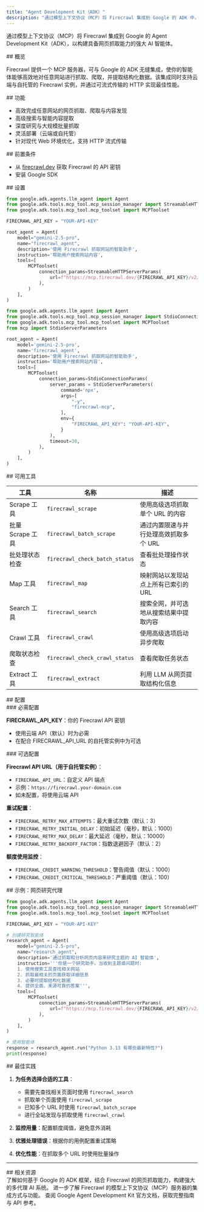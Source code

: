```yaml
---
title: "Agent Development Kit（ADK）"
description: "通过模型上下文协议（MCP）将 Firecrawl 集成到 Google 的 ADK 中，打造高级智能体工作流"
---
```


通过模型上下文协议（MCP）将 Firecrawl 集成到 Google 的 Agent Development Kit（ADK），以构建具备网页抓取能力的强大 AI 智能体。

<div id="overview">
  ## 概览
</div>

Firecrawl 提供一个 MCP 服务器，可与 Google 的 ADK 无缝集成，使你的智能体能够高效地对任意网站进行抓取、爬取，并提取结构化数据。该集成同时支持云端与自托管的 Firecrawl 实例，并通过可流式传输的 HTTP 实现最佳性能。

<div id="features">
  ## 功能
</div>

- 高效完成任意网站的网页抓取、爬取与内容发现
- 高级搜索与智能内容提取
- 深度研究与大规模批量抓取
- 灵活部署（云端或自托管）
- 针对现代 Web 环境优化，支持 HTTP 流式传输

<div id="prerequisites">
  ## 前置条件
</div>

- 从 [firecrawl.dev](https://firecrawl.dev) 获取 Firecrawl 的 API 密钥
- 安装 Google SDK

<div id="setup">
  ## 设置
</div>

<CodeGroup>

```python 远程 MCP 服务器
from google.adk.agents.llm_agent import Agent
from google.adk.tools.mcp_tool.mcp_session_manager import StreamableHTTPServerParams
from google.adk.tools.mcp_tool.mcp_toolset import MCPToolset

FIRECRAWL_API_KEY = "YOUR-API-KEY"

root_agent = Agent(
    model="gemini-2.5-pro",
    name="firecrawl_agent",
    description='使用 Firecrawl 抓取网站的智能助手',
    instruction='帮助用户搜索网站内容',
    tools=[
        MCPToolset(
            connection_params=StreamableHTTPServerParams(
                url=f"https://mcp.firecrawl.dev/{FIRECRAWL_API_KEY}/v2/mcp",
            ),
        )
    ],
)
```

```python 本地 MCP 服务器
from google.adk.agents.llm_agent import Agent
from google.adk.tools.mcp_tool.mcp_session_manager import StdioConnectionParams
from google.adk.tools.mcp_tool.mcp_toolset import MCPToolset
from mcp import StdioServerParameters

root_agent = Agent(
    model='gemini-2.5-pro',
    name='firecrawl_agent',
    description='使用 Firecrawl 抓取网站的智能助手',
    instruction='帮助用户搜索网站内容',
    tools=[
        MCPToolset(
            connection_params=StdioConnectionParams(
                server_params = StdioServerParameters(
                    command='npx',
                    args=[
                        "-y",
                        "firecrawl-mcp",
                    ],
                    env={
                        "FIRECRAWL_API_KEY": "YOUR-API-KEY",
                    }
                ),
                timeout=30,
            ),
        )
    ],
)
```

</CodeGroup>

<div id="available-tools">
  ## 可用工具
</div>

| 工具 | 名称 | 描述 |
|------|------|-------------|
| Scrape 工具 | `firecrawl_scrape` | 使用高级选项抓取单个 URL 的内容 |
| 批量 Scrape 工具 | `firecrawl_batch_scrape` | 通过内置限速与并行处理高效抓取多个 URL |
| 批处理状态检查 | `firecrawl_check_batch_status` | 查看批处理操作状态 |
| Map 工具 | `firecrawl_map` | 映射网站以发现站点上所有已索引的 URL |
| Search 工具 | `firecrawl_search` | 搜索全网，并可选地从搜索结果中提取内容 |
| Crawl 工具 | `firecrawl_crawl` | 使用高级选项启动异步爬取 |
| 爬取状态检查 | `firecrawl_check_crawl_status` | 查看爬取任务状态 |
| Extract 工具 | `firecrawl_extract` | 利用 LLM 从网页提取结构化信息 |

<div id="configuration">
  ## 配置
</div>

<div id="required-configuration">
  ### 必需配置
</div>

**FIRECRAWL_API_KEY**：你的 Firecrawl API 密钥

- 使用云端 API（默认）时为必需
- 在配合 FIRECRAWL_API_URL 的自托管实例中为可选

<div id="optional-configuration">
  ### 可选配置
</div>

**Firecrawl API URL（用于自托管实例）**：

- `FIRECRAWL_API_URL`：自定义 API 端点
- 示例：`https://firecrawl.your-domain.com`
- 如未配置，将使用云端 API

**重试配置**：

- `FIRECRAWL_RETRY_MAX_ATTEMPTS`：最大重试次数（默认：3）
- `FIRECRAWL_RETRY_INITIAL_DELAY`：初始延迟（毫秒，默认：1000）
- `FIRECRAWL_RETRY_MAX_DELAY`：最大延迟（毫秒，默认：10000）
- `FIRECRAWL_RETRY_BACKOFF_FACTOR`：指数退避因子（默认：2）

**额度使用监控**：

- `FIRECRAWL_CREDIT_WARNING_THRESHOLD`：警告阈值（默认：1000）
- `FIRECRAWL_CREDIT_CRITICAL_THRESHOLD`：严重阈值（默认：100）

<div id="example-web-research-agent">
  ## 示例：网页研究代理
</div>

```python
from google.adk.agents.llm_agent import Agent
from google.adk.tools.mcp_tool.mcp_session_manager import StreamableHTTPServerParams
from google.adk.tools.mcp_tool.mcp_toolset import MCPToolset

FIRECRAWL_API_KEY = "YOUR-API-KEY"

# 创建研究智能体
research_agent = Agent(
    model="gemini-2.5-pro",
    name="research_agent",
    description='通过抓取和分析网页内容来研究主题的 AI 智能体',
    instruction='''你是一个研究助手。当收到主题或问题时:
    1. 使用搜索工具查找相关网站
    2. 抓取最相关的页面获取详细信息
    3. 必要时提取结构化数据
    4. 提供全面、来源可靠的答案''',
    tools=[
        MCPToolset(
            connection_params=StreamableHTTPServerParams(
                url=f"https://mcp.firecrawl.dev/{FIRECRAWL_API_KEY}/v2/mcp",
            ),
        )
    ],
)

# 使用智能体
response = research_agent.run("Python 3.13 有哪些最新特性?")
print(response)
```


<div id="best-practices">
  ## 最佳实践
</div>

1. **为任务选择合适的工具**：
   - 需要先查找相关页面时使用 `firecrawl_search`
   - 抓取单个页面使用 `firecrawl_scrape`
   - 已知多个 URL 时使用 `firecrawl_batch_scrape`
   - 进行全站发现与抓取使用 `firecrawl_crawl`

2. **监控用量**：配置额度阈值，避免意外消耗

3. **优雅处理错误**：根据你的用例配置重试策略

4. **优化性能**：在抓取多个 URL 时使用批量操作

---

<div id="related-resources">
  ## 相关资源
</div>

<CardGroup cols={2}>
  <Card title="使用 Google Agent Development Kit（ADK）与 Firecrawl 构建 AI 代理的完整指南" href="https://www.firecrawl.dev/blog/google-adk-multi-agent-tutorial">
    了解如何基于 Google 的 ADK 框架，结合 Firecrawl 的网页抓取能力，构建强大的多代理 AI 系统。
  </Card>
  <Card title="MCP 服务器文档" href="https://docs.firecrawl.dev/mcp-server">
    进一步了解 Firecrawl 的模型上下文协议（MCP）服务器的集成方式与功能。
  </Card>
  <Card title="Google ADK 官方文档" href="https://google.github.io/adk-docs/">
    查阅 Google Agent Development Kit 官方文档，获取完整指南与 API 参考。
  </Card>
</CardGroup>